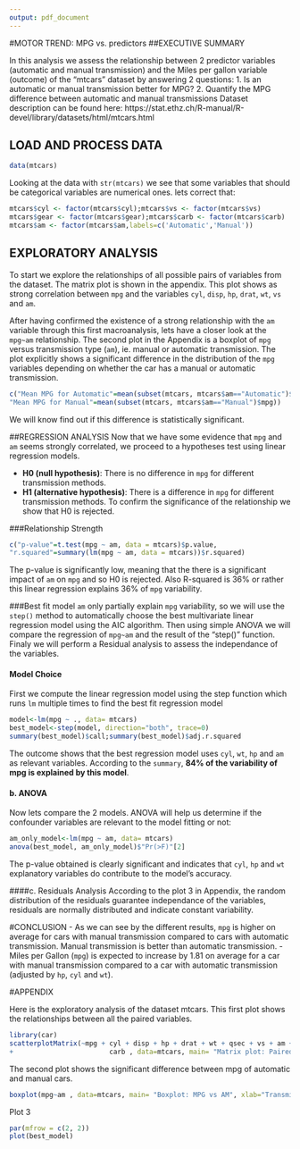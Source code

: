```yaml
---
output: pdf_document
---
```

#MOTOR TREND: MPG vs. predictors
##EXECUTIVE SUMMARY

In this analysis we assess the relationship between 2 predictor variables (automatic and manual transmission) and the Miles per gallon variable (outcome) of the "mtcars" dataset by answering 2 questions:
 1. Is an automatic or manual transmission better for MPG?
 2. Quantify the MPG difference between automatic and manual transmissions
Dataset description can be found here: https://stat.ethz.ch/R-manual/R-devel/library/datasets/html/mtcars.html

## LOAD AND PROCESS DATA
```r
data(mtcars)
```
Looking at the data with `str(mtcars)` we see that some variables that should be categorical variables are numerical ones. lets correct that:

```r
mtcars$cyl <- factor(mtcars$cyl);mtcars$vs <- factor(mtcars$vs)
mtcars$gear <- factor(mtcars$gear);mtcars$carb <- factor(mtcars$carb)
mtcars$am <- factor(mtcars$am,labels=c('Automatic','Manual'))
```

## EXPLORATORY ANALYSIS
To start we explore the relationships of all possible pairs of variables from the dataset. The matrix plot is shown in the appendix.
This plot shows as strong correlation between `mpg` and the variables `cyl`, `disp`, `hp`, `drat`, `wt`, `vs` and `am`.

After having confirmed the existence of a strong relationship with the `am` variable through this first macroanalysis, lets have a closer look at the `mpg~am` relationship. 
The second plot in the Appendix is a boxplot of `mpg` versus transmission type (`am`), ie. manual or automatic transmission.
The plot explicitly shows a significant difference in the distribution of the `mpg` variables depending on whether the car has a manual or automatic transmission. 

``` r
c("Mean MPG for Automatic"=mean(subset(mtcars, mtcars$am=="Automatic")$mpg),
"Mean MPG for Manual"=mean(subset(mtcars, mtcars$am=="Manual")$mpg))
```
We will know find out if this difference is statistically significant.

##REGRESSION ANALYSIS
Now that we have some evidence that `mpg` and `am` seems strongly correlated, we proceed to a hypotheses test using linear regression models. 


- **H0 (null hypothesis)**: There is no difference in `mpg` for different transmission methods.
- **H1 (alternative hypothesis)**: There is a difference in `mpg` for different transmission methods.
To confirm the significance of the relationship we show that H0 is rejected.

###Relationship Strength
```r
c("p-value"=t.test(mpg ~ am, data = mtcars)$p.value,
"r.squared"=summary(lm(mpg ~ am, data = mtcars))$r.squared)
```
The p-value is significantly low, meaning that the there is a significant impact of `am` on `mpg` and so H0 is rejected.
Also R-squared is 36% or rather this linear regression explains 36% of `mpg` variability. 

###Best fit model
`am` only partially explain `mpg` variability, so we will use the `step()` method to automatically choose the best multivariate linear regression model using the AIC algorithm.
Then using simple ANOVA we will compare the regression of `mpg~am` and the result of the "step()" function.
Finaly we will perform a Residual analysis to assess the independance of the variables.

#### Model Choice
First we compute the linear regression model using the step function which runs `lm` multiple times to find the best fit regression model 
```r
model<-lm(mpg ~ ., data= mtcars)
best_model<-step(model, direction="both", trace=0)
summary(best_model)$call;summary(best_model)$adj.r.squared
```
The outcome shows that the best regression model uses `cyl`, `wt`, `hp` and `am` as relevant variables. According to the `summary`, **84% of the variability of  mpg is explained by this model**.

#### b. ANOVA
Now lets compare the 2 models. ANOVA will help us determine if the confounder variables are relevant to the model fitting or not:
```r
am_only_model<-lm(mpg ~ am, data= mtcars)
anova(best_model, am_only_model)$"Pr(>F)"[2]
```
The p-value obtained is clearly significant and indicates that `cyl`, `hp` and `wt` explanatory variables do contribute to the model's accuracy.

####c. Residuals Analysis
According to the plot 3 in Appendix, the random distribution of the residuals guarantee independance of the variables, residuals are normally distributed and indicate constant variability.

#CONCLUSION
- As we can see by the different results, `mpg` is higher on average for cars with manual transmission compared to cars with automatic transmission. 
Manual transmission is better than automatic transmission.
- Miles per Gallon (`mpg`) is expected to increase by 1.81 on average for a car with manual transmission compared to a car with automatic transmission (adjusted by `hp`, `cyl` and `wt`).


#APPENDIX

Here is the exploratory analysis of the dataset mtcars. This first plot shows the relationships between all the paired variables.

```r
library(car)
scatterplotMatrix(~mpg + cyl + disp + hp + drat + wt + qsec + vs + am + gear + 
+                        carb , data=mtcars, main= "Matrix plot: Paired Relationships")
```

The second plot shows the significant difference between mpg of automatic and manual cars.

```r
boxplot(mpg~am , data=mtcars, main= "Boxplot: MPG vs AM", xlab="Transmission Type", ylab= "Miles per Gallon")
```

Plot 3
```r
par(mfrow = c(2, 2))
plot(best_model)
```